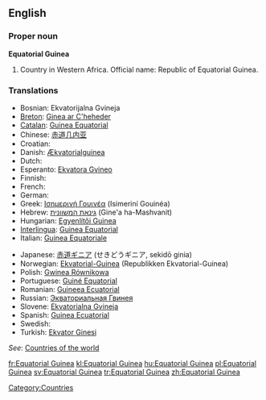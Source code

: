 ==English==

===Proper noun===
'''Equatorial Guinea'''
{{wikipedia}}

# Country in Western Africa. Official name: Republic of Equatorial Guinea.

===Translations===
{{rfc-level|Translations at L3+ (AutoFormat would have corrected level of Translations)}}
{{top}}
*Bosnian: Ekvatorijalna Gvineja {{f}}
*[[Breton]]: [[Ginea ar C'heheder]]
*[[Catalan]]: [[Guinea Equatorial]] {{f}}
*Chinese: [[赤道几内亚]]
*Croatian: {{t-|hr|Ekvatorska Gvineja|f}}
*Danish: [[Ækvatorialguinea]]
* Dutch: {{t+|nl|Equatoriaal-Guinea}}
*Esperanto: [[Ekvatora Gvineo]]
* Finnish: {{t+|fi|Päiväntasaajan Guinea}}
* French: {{t+|fr|Guinée équatoriale|f}}
* German: {{t+|de|Äquatorialguinea}}
*Greek: [[Ισημερινή Γουινέα]] (Isimeriní Gouinéa) {{f}}
*Hebrew: [[גינאת המשוונית]] (Gine'a ha-Mashvanit)
*Hungarian: [[Egyenlítői Guinea]]
*[[Interlingua]]: [[Guinea Equatorial]]
*Italian: [[Guinea Equatoriale]]
{{mid}}
*Japanese: [[赤道ギニア]] (せきどうギニア, sekidō ginia)
*Norwegian: [[Ekvatorial-Guinea]] (Republikken Ekvatorial-Guinea)
*Polish: [[Gwinea Równikowa]]
*Portuguese: [[Guiné Equatorial]]
*Romanian: [[Guineea Ecuatorial]] {{f}}
*Russian: [[Экваториальная Гвинея]]
*Slovene: [[Ekvatorialna Gvineja]] {{f}}
*Spanish: [[Guinea Ecuatorial]]
* Swedish: {{t+|sv|Ekvatorialguinea}}
*Turkish: [[Ekvator Ginesi]]
{{bottom}}

''See'': [[Countries of the world]]

[[Category:Countries]]

[[fr:Equatorial Guinea]]
[[kl:Equatorial Guinea]]
[[hu:Equatorial Guinea]]
[[pl:Equatorial Guinea]]
[[sv:Equatorial Guinea]]
[[tr:Equatorial Guinea]]
[[zh:Equatorial Guinea]]